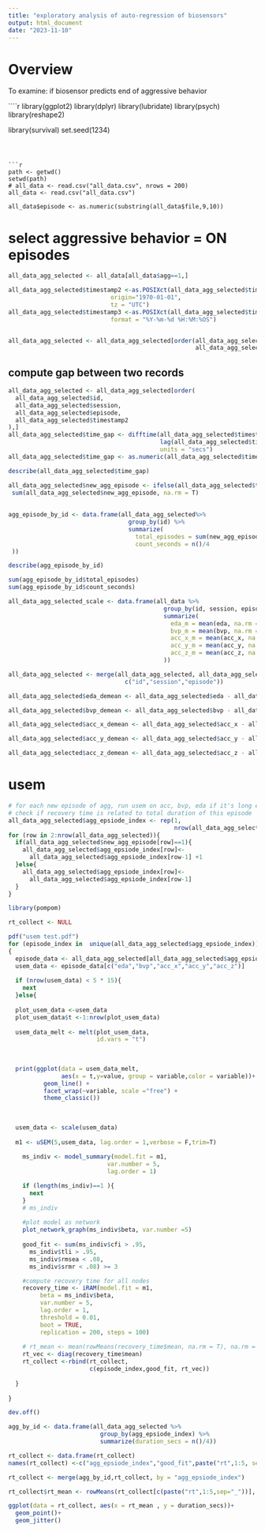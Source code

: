 ```yaml
---
title: "exploratory analysis of auto-regression of biosensors"
output: html_document
date: "2023-11-10"
---
```



# Overview
To examine: if biosensor predicts end of aggressive behavior


````r

library(ggplot2)
library(dplyr)
library(lubridate)
library(psych)
library(reshape2)

library(survival)
set.seed(1234)
```
 


```r
path <- getwd()
setwd(path)
# all_data <- read.csv("all_data.csv", nrows = 200)
all_data <- read.csv("all_data.csv")

all_data$episode <- as.numeric(substring(all_data$file,9,10))

```


# select aggressive behavior = ON episodes



```r
all_data_agg_selected <- all_data[all_data$agg==1,]

```

```r

all_data_agg_selected$timestamp2 <-as.POSIXct(all_data_agg_selected$timestamp/1000, 
                             origin="1970-01-01",
                             tz = "UTC")
all_data_agg_selected$timestamp3 <-as.POSIXct(all_data_agg_selected$timestamp2,
                             format = "%Y-%m-%d %H:%M:%OS")


all_data_agg_selected <- all_data_agg_selected[order(all_data_agg_selected$id,
                                                     all_data_agg_selected$timestamp2),]
```

## compute gap between two records
```r
all_data_agg_selected <- all_data_agg_selected[order(
  all_data_agg_selected$id,
  all_data_agg_selected$session,
  all_data_agg_selected$episode,
  all_data_agg_selected$timestamp2
),]
all_data_agg_selected$time_gap <- difftime(all_data_agg_selected$timestamp2, 
                                           lag(all_data_agg_selected$timestamp2, 1), 
                                           units = "secs")
all_data_agg_selected$time_gap <- as.numeric(all_data_agg_selected$time_gap)

describe(all_data_agg_selected$time_gap)

all_data_agg_selected$new_agg_episode <- ifelse(all_data_agg_selected$time_gap==0.25,0,1)
 sum(all_data_agg_selected$new_agg_episode, na.rm = T)
 
 
agg_episode_by_id <- data.frame(all_data_agg_selected%>%
                                  group_by(id) %>% 
                                  summarize(
                                    total_episodes = sum(new_agg_episode, na.rm = T),
                                    count_seconds = n()/4
 ))

describe(agg_episode_by_id)

sum(agg_episode_by_id$total_episodes)
sum(agg_episode_by_id$count_seconds)
```


```r
all_data_agg_selected_scale <- data.frame(all_data %>%
                                            group_by(id, session, episode) %>%
                                            summarize(
                                              eda_m = mean(eda, na.rm = T),
                                              bvp_m = mean(bvp, na.rm = T),
                                              acc_x_m = mean(acc_x, na.rm = T),
                                              acc_y_m = mean(acc_y, na.rm = T),
                                              acc_z_m = mean(acc_z, na.rm = T)
                                            ))

all_data_agg_selected <- merge(all_data_agg_selected, all_data_agg_selected_scale, by = 
                                 c("id","session","episode"))

all_data_agg_selected$eda_demean <- all_data_agg_selected$eda - all_data_agg_selected$eda_m

all_data_agg_selected$bvp_demean <- all_data_agg_selected$bvp - all_data_agg_selected$bvp_m

all_data_agg_selected$acc_x_demean <- all_data_agg_selected$acc_x - all_data_agg_selected$eda_m

all_data_agg_selected$acc_y_demean <- all_data_agg_selected$acc_y - all_data_agg_selected$acc_y_m

all_data_agg_selected$acc_z_demean <- all_data_agg_selected$acc_z - all_data_agg_selected$acc_z_m

```

# usem

```r

# for each new episode of agg, run usem on acc, bvp, eda if it's long enough
# check if recovery time is related to total duration of this episode
all_data_agg_selected$agg_epsiode_index <- rep(1,
                                               nrow(all_data_agg_selected))
for (row in 2:nrow(all_data_agg_selected)){
  if(all_data_agg_selected$new_agg_episode[row]==1){
    all_data_agg_selected$agg_epsiode_index[row]<-
      all_data_agg_selected$agg_epsiode_index[row-1] +1
  }else{
    all_data_agg_selected$agg_epsiode_index[row]<-
      all_data_agg_selected$agg_epsiode_index[row-1] 
  }
}

```



```r
library(pompom)

rt_collect <- NULL

pdf("usem test.pdf")
for (episode_index in  unique(all_data_agg_selected$agg_epsiode_index))
{
  episode_data <- all_data_agg_selected[all_data_agg_selected$agg_epsiode_index==episode_index,]
  usem_data <- episode_data[c("eda","bvp","acc_x","acc_y","acc_z")]
  
  if (nrow(usem_data) < 5 * 15){
    next
  }else{
    
  plot_usem_data <-usem_data
  plot_usem_data$t <-1:nrow(plot_usem_data)
  
  usem_data_melt <- melt(plot_usem_data, 
                         id.vars = "t")
  
  
  
  print(ggplot(data = usem_data_melt,
               aes(x = t,y=value, group = variable,color = variable))+
          geom_line() +
          facet_wrap(~variable, scale ="free") + 
          theme_classic())
  
  
  
  usem_data <- scale(usem_data)
  
  m1 <- uSEM(5,usem_data, lag.order = 1,verbose = F,trim=T)
  
    ms_indiv <- model_summary(model.fit = m1,
                            var.number = 5,
                            lag.order = 1)

    if (length(ms_indiv)==1 ){
      next
    }
    # ms_indiv
    
    #plot model as network
    plot_network_graph(ms_indiv$beta, var.number =5)
    
    good_fit <- sum(ms_indiv$cfi > .95,
      ms_indiv$tli > .95,
      ms_indiv$rmsea < .08,
      ms_indiv$srmr < .08) >= 3

    #compute recovery time for all nodes
    recovery_time <- iRAM(model.fit = m1,
         beta = ms_indiv$beta,
         var.number = 5,
         lag.order = 1,
         threshold = 0.01,
         boot = TRUE,
         replication = 200, steps = 100)
    
    # rt_mean <- mean(rowMeans(recovery_time$mean, na.rm = T), na.rm = T)
    rt_vec <- diag(recovery_time$mean)
    rt_collect <-rbind(rt_collect,
                       c(episode_index,good_fit, rt_vec))
    
  }
  
}

dev.off()
```

```r
agg_by_id <- data.frame(all_data_agg_selected %>% 
                          group_by(agg_epsiode_index) %>%
                          summarize(duration_secs = n()/4))

rt_collect <- data.frame(rt_collect)
names(rt_collect) <-c("agg_epsiode_index","good_fit",paste("rt",1:5, sep ="_"))

rt_collect <- merge(agg_by_id,rt_collect, by = "agg_epsiode_index")

rt_collect$rt_mean <- rowMeans(rt_collect[c(paste("rt",1:5,sep="_"))], na.rm = T)

ggplot(data = rt_collect, aes(x = rt_mean , y = duration_secs))+
  geom_point()+
  geom_jitter()
```
